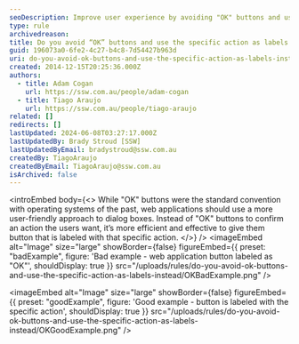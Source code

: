 ```yaml
---
seoDescription: Improve user experience by avoiding "OK" buttons and using specific action labels instead.
type: rule
archivedreason:
title: Do you avoid “OK” buttons and use the specific action as labels instead?
guid: 196073a0-6fe2-4c27-b4c8-7d54427b963d
uri: do-you-avoid-ok-buttons-and-use-the-specific-action-as-labels-instead
created: 2014-12-15T20:25:36.000Z
authors:
  - title: Adam Cogan
    url: https://ssw.com.au/people/adam-cogan
  - title: Tiago Araujo
    url: https://ssw.com.au/people/tiago-araujo
related: []
redirects: []
lastUpdated: 2024-06-08T03:27:17.000Z
lastUpdatedBy: Brady Stroud [SSW]
lastUpdatedByEmail: bradystroud@ssw.com.au
createdBy: TiagoAraujo
createdByEmail: TiagoAraujo@ssw.com.au
isArchived: false
---
```


<introEmbed
  body={<>
While "OK" buttons were the standard convention with operating systems of the past, web applications should use a more user-friendly approach to dialog boxes. Instead of "OK" buttons to confirm an action the users want, it’s more efficient and effective to give them button that is labeled with that specific action.
  </>}
/>
<imageEmbed
  alt="Image"
  size="large"
  showBorder={false}
  figureEmbed={{
    preset: "badExample",
    figure: 'Bad example - web application button labeled as "OK"',
    shouldDisplay: true
  }}
  src="/uploads/rules/do-you-avoid-ok-buttons-and-use-the-specific-action-as-labels-instead/OKBadExample.png"
/>

<imageEmbed
  alt="Image"
  size="large"
  showBorder={false}
  figureEmbed={{
    preset: "goodExample",
    figure: 'Good example - button is labeled with the specific action',
    shouldDisplay: true
  }}
  src="/uploads/rules/do-you-avoid-ok-buttons-and-use-the-specific-action-as-labels-instead/OKGoodExample.png"
/>
